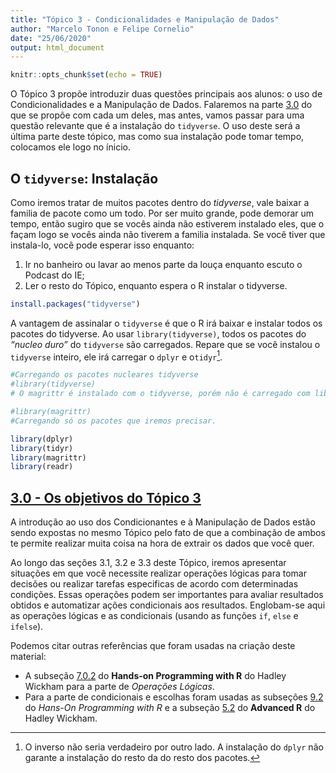 ```yaml
---
title: "Tópico 3 - Condicionalidades e Manipulação de Dados"
author: "Marcelo Tonon e Felipe Cornelio"
date: "25/06/2020"
output: html_document
---
```


```r
knitr::opts_chunk$set(echo = TRUE)
```

O Tópico 3 propõe introduzir duas questões principais aos alunos: o uso de Condicionalidades e a Manipulação de Dados. Falaremos na parte [3.0](objetivos) do que se propõe com cada um deles, mas antes, vamos passar para uma questão relevante que é a instalação do `tidyverse`. O uso deste será a última parte deste tópico, mas como sua instalação pode tomar tempo, colocamos ele logo no ínicio.

## O `tidyverse`: Instalação

Como iremos tratar de muitos pacotes dentro do *tidyverse*, vale baixar a familia de pacote como um todo. Por ser muito grande, pode demorar um tempo, então sugiro que se vocês ainda não estiverem instalado eles, que o façam logo se vocês ainda não tiverem a familia instalada. Se você tiver que instala-lo, você pode esperar isso enquanto:

  1. Ir no banheiro ou lavar ao menos parte da louça enquanto escuto o Podcast do IE;
  2. Ler o resto do Tópico, enquanto espera o R instalar o tidyverse.

```r
install.packages("tidyverse")
```

A vantagem de assinalar o `tidyverse` é que o R irá baixar e instalar todos os pacotes do tidyverse. Ao usar `library(tidyverse)`, todos os pacotes do *"nucleo duro"* do `tidyverse` são carregados. Repare que se você instalou o `tidyverse` inteiro, ele irá carregar o `dplyr` e o`tidyr`^[O inverso não seria verdadeiro por outro lado. A instalação do `dplyr` não garante a instalação do resto da do resto dos pacotes.].



```r
#Carregando os pacotes nucleares tidyverse
#library(tidyverse)
# O magrittr é instalado com o tidyverse, porém não é carregado com library(tidyverse), logo precisa ser carregado explicitamente.

#library(magrittr)
#Carregando só os pacotes que iremos precisar.

library(dplyr)
library(tidyr)
library(magrittr)
library(readr)
```






## [3.0 - Os objetivos do Tópico 3](#objetivos)

A introdução ao uso dos Condicionantes e à Manipulação de Dados estão sendo expostas no mesmo Tópico pelo fato de que a combinação de ambos te permite realizar muita coisa na hora de extrair os dados que você quer.

Ao longo das seções 3.1, 3.2 e 3.3 deste Tópico, iremos apresentar situações em que você necessite realizar operações lógicas para tomar decisões ou realizar tarefas especificas de acordo com determinadas condições. Essas operações podem ser importantes para avaliar resultados obtidos e automatizar ações condicionais aos resultados. Englobam-se aqui as operações lógicas e as condicionais (usando as funções `if`, `else` e `ifelse`).



Podemos citar outras referências que foram usadas na criação deste material:

 - A subseção [7.0.2](https://rstudio-education.github.io/hopr/modify.html#logical-subsetting) do **Hands-on Programming with R** do Hadley Wickham para a parte de *Operações Lógicas*.
 - Para a parte de condicionais e escolhas foram usadas as subseções [9.2](https://rstudio-education.github.io/hopr/programs.html#if-statements) do *Hans-On Programming with R* e a subseção [5.2](https://adv-r.hadley.nz/control-flow.html#choices) do **Advanced R** do Hadley Wickham.
